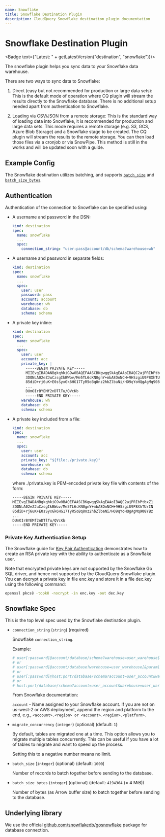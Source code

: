 ```yaml
---
name: Snowflake
title: Snowflake Destination Plugin
description: CloudQuery Snowflake destination plugin documentation
---
```

# Snowflake Destination Plugin


<Badge text={"Latest: " + getLatestVersion("destination", "snowflake")}/>

The snowflake plugin helps you sync data to your Snowflake data warehouse.

There are two ways to sync data to Snowflake:

1. Direct (easy but not recommended for production or large data sets): This is the default mode of operation where CQ plugin will stream the results directly to the Snowflake database. There is no additional setup needed apart from authentication to Snowflake.

2. Loading via CSV/JSON from a remote storage: This is the standard way of loading data into Snowflake, it is recommended for production and large data sets. This mode requires a remote storage (e.g. S3, GCS, Azure Blob Storage) and a Snowflake stage to be created. The CQ plugin will stream the results to the remote storage. You can then load those files via a cronjob or via SnowPipe. This method is still in the works and will be updated soon with a guide.

## Example Config

<Configuration />

The Snowflake destination utilizes batching, and supports [`batch_size`](/docs/reference/destination-spec#batch_size) and [`batch_size_bytes`](/docs/reference/destination-spec#batch_size_bytes).

## Authentication

Authentication of the connection to Snowflake can be specified using:

* A username and password in the DSN:

  ```yaml
  kind: destination
  spec:
    name: snowflake
    ...
    spec:
      connection_string: "user:pass@account/db/schema?warehouse=wh"
  ```

* A username and password in separate fields:

  ```yaml
  kind: destination
  spec:
    name: snowflake
    ...
    spec:
      user: user
      password: pass
      account: account
      warehouse: wh
      database: db
      schema: schema
  ```

* A private key inline:

  ```yaml
  kind: destination
  spec:
    name: snowflake
    ...
    spec:
      user: user
      account: acc
      private_key: |
        -----BEGIN PRIVATE KEY-----
        MIIEvgIBADANBgkqhkiG9w0BAQEFAASCBKgwggSkAgEAAoIBAQC2ajPRIbPtbxZ1
        3DONLA02eZJuCzsgIkBWov/Me5TL6cKN0gnY+mbA8OnNCH+9HSzgiU9P8XhTUrIN
        85diD+rj6uK+E0sSyxGk6HG17TyR5oBq8nz2hbZlbaNi/HO9qYoHQgAgMq908YBz
        ...
        DUmOIrBYEMf2nDTlTu/QVcKb
        -----END PRIVATE KEY-----
      warehouse: wh
      database: db
      schema: schema
  ```

* A private key included from a file:

  ```yaml
  kind: destination
  spec:
    name: snowflake
    ...
    spec:
      user: user
      account: acc
      private_key: "${file:./private.key}"
      warehouse: wh
      database: db
      schema: schema
  ```

  where ./private.key is PEM-encoded private key file with contents of the form:

  ```txt
  -----BEGIN PRIVATE KEY-----
  MIIEvgIBADANBgkqhkiG9w0BAQEFAASCBKgwggSkAgEAAoIBAQC2ajPRIbPtbxZ1
  3DONLA02eZJuCzsgIkBWov/Me5TL6cKN0gnY+mbA8OnNCH+9HSzgiU9P8XhTUrIN
  85diD+rj6uK+E0sSyxGk6HG17TyR5oBq8nz2hbZlbaNi/HO9qYoHQgAgMq908YBz
  ...
  DUmOIrBYEMf2nDTlTu/QVcKb
  -----END PRIVATE KEY-----
  ```

### Private Key Authentication Setup

The Snowflake guide for [Key Pair
Authentication](https://docs.snowflake.com/en/user-guide/key-pair-auth)
demonstrates how to create an RSA private key with the ability to authenticate
as a Snowflake user.

Note that encrypted private keys are not supported by the Snowflake Go SQL
driver, and hence not supported by the CloudQuery Snowflake plugin. You can
decrypt a private key in file enc.key and store it in a file dec.key using the
following command:

```bash
openssl pkcs8 -topk8 -nocrypt -in enc.key -out dec.key
```

## Snowflake Spec

This is the top level spec used by the Snowflake destination plugin.

- `connection_string` (`string`) (required)

  Snowflake `connection_string`.

  Example:

  ```yaml copy
  # user[:password]@account/database/schema?warehouse=user_warehouse[&param1=value1&paramN=valueN]
  # or
  # user[:password]@account/database?warehouse=user_warehouse[&param1=value1&paramN=valueN]
  # or
  # user[:password]@host:port/database/schema?account=user_account&warehouse=user_warehouse[&param1=value1&paramN=valueN]
  # or
  # host:port/database/schema?account=user_account&warehouse=user_warehouse[&param1=value1&paramN=valueN]
  ```

  From Snowflake documentation:

  `account` - Name assigned to your Snowflake account. If you are not on us-west-2 or AWS deployment, append the region and platform to the end, e.g., `<account>.<region> or <account>.<region>.<platform>`.


- `migrate_concurrency` (`integer`) (optional) (default: `1`)

  By default, tables are migrated one at a time.
  This option allows you to migrate multiple tables concurrently.
  This can be useful if you have a lot of tables to migrate and want to speed up the process.

  Setting this to a negative number means no limit.

- `batch_size` (`integer`) (optional) (default: `1000`)

  Number of records to batch together before sending to the database.

- `batch_size_bytes` (`integer`) (optional) (default: `4194304` (= 4 MiB))

  Number of bytes (as Arrow buffer size) to batch together before sending to the database.

## Underlying library

We use the official [github.com/snowflakedb/gosnowflake](https://github.com/snowflakedb/gosnowflake) package for database connection.
